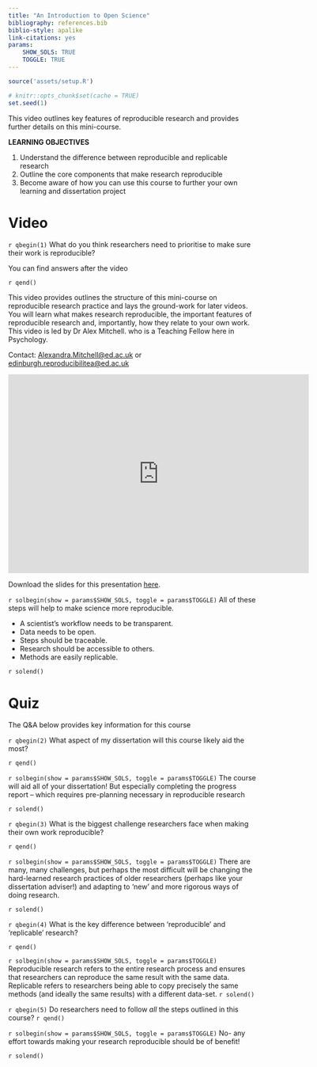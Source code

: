 ```yaml
---
title: "An Introduction to Open Science"
bibliography: references.bib
biblio-style: apalike
link-citations: yes
params: 
    SHOW_SOLS: TRUE
    TOGGLE: TRUE
---
```



```r
source('assets/setup.R')

# knitr::opts_chunk$set(cache = TRUE)
set.seed(1)
```

This video outlines key features of reproducible research and provides further details on this mini-course.


:::lo
**LEARNING OBJECTIVES**

1. Understand the difference between reproducible and replicable research
2. Outline the core components that make research reproducible
3. Become aware of how you can use this course to further your own learning and dissertation project
:::


# Video 

`r qbegin(1)`
What do you think researchers need to prioritise to make sure their work is reproducible?

You can find answers after the video

`r qend()`



This video provides outlines the structure of this mini-course on reproducible research practice and lays the ground-work for later videos. You will learn what makes research reproducible, the important features of reproducible research and, importantly, how they relate to your own work. This video is led by Dr Alex Mitchell. who is a Teaching Fellow here in Psychology.

Contact: [Alexandra.Mitchell@ed.ac.uk](Alexandra.Mitchell@ed.ac.uk) or [edinburgh.reproducibilitea@ed.ac.uk](edinburgh.reproducibilitea@ed.ac.uk)


<iframe id="kaltura_player" src="https://cdnapisec.kaltura.com/p/2010292/sp/201029200/embedIframeJs/uiconf_id/32599141/partner_id/2010292?iframeembed=true&playerId=kaltura_player&entry_id=1_gus5652a&flashvars[streamerType]=auto&amp;flashvars[localizationCode]=en&amp;flashvars[leadWithHTML5]=true&amp;flashvars[sideBarContainer.plugin]=true&amp;flashvars[sideBarContainer.position]=left&amp;flashvars[sideBarContainer.clickToClose]=true&amp;flashvars[chapters.plugin]=true&amp;flashvars[chapters.layout]=vertical&amp;flashvars[chapters.thumbnailRotator]=false&amp;flashvars[streamSelector.plugin]=true&amp;flashvars[EmbedPlayer.SpinnerTarget]=videoHolder&amp;flashvars[dualScreen.plugin]=true&amp;flashvars[Kaltura.addCrossoriginToIframe]=true&amp;&wid=1_d2de6nlg" width="608" height="402" allowfullscreen webkitallowfullscreen mozAllowFullScreen allow="autoplay *; fullscreen *; encrypted-media *" sandbox="allow-forms allow-same-origin allow-scripts allow-top-navigation allow-pointer-lock allow-popups allow-modals allow-orientation-lock allow-popups-to-escape-sandbox allow-presentation allow-top-navigation-by-user-activation" frameborder="0" title="Kaltura Player"></iframe>

Download the slides for this presentation [here](Slides/RTEA_Y4intro.pdf).


`r solbegin(show = params$SHOW_SOLS, toggle = params$TOGGLE)`
All of these steps will help to make science more reproducible.

- A scientist's workflow needs to be transparent.
- Data needs to be open.
- Steps should be traceable.
- Research should be accessible to others.
- Methods are easily replicable.

`r solend()`

# Quiz

The Q&A below provides key information for this course 

`r qbegin(2)`
What aspect of my dissertation will this course likely aid the most?

`r qend()`

`r solbegin(show = params$SHOW_SOLS, toggle = params$TOGGLE)`
The course will aid all of your dissertation! But especially completing the progress report – which requires pre-planning necessary in reproducible research

`r solend()`

`r qbegin(3)`
What is the biggest challenge researchers face when making their own work reproducible?

`r qend()`

`r solbegin(show = params$SHOW_SOLS, toggle = params$TOGGLE)`
There are many, many challenges, but perhaps the most difficult will be changing the hard-learned research practices of older researchers (perhaps like your dissertation adviser!) and adapting to ‘new’ and more rigorous ways of doing research.

`r solend()`

`r qbegin(4)`
What is the key difference between ‘reproducible’ and ‘replicable’ research?

`r qend()`

`r solbegin(show = params$SHOW_SOLS, toggle = params$TOGGLE)`
Reproducible research refers to the entire research process and ensures that researchers can reproduce the same result with the same data. Replicable refers to researchers being able to copy precisely the same methods (and ideally the same results) with a different data-set.
`r solend()`

`r qbegin(5)`
Do researchers need to follow *all* the steps outlined in this course?
`r qend()`

`r solbegin(show = params$SHOW_SOLS, toggle = params$TOGGLE)`
No- any effort towards making your research reproducible should be of benefit!

`r solend()`

<div class="tocify-extend-page" data-unique="tocify-extend-page" style="height: 0;"></div>